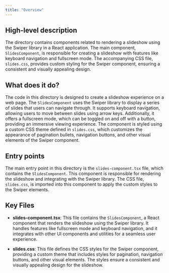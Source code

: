 ```yaml
---
title: "Overview"
---
```


## High-level description

The directory contains components related to rendering a slideshow using the Swiper library in a React application. The main component, `SlidesComponent`, is responsible for creating a slideshow with features like keyboard navigation and fullscreen mode. The accompanying CSS file, `slides.css`, provides custom styling for the Swiper component, ensuring a consistent and visually appealing design.

## What does it do?

The code in this directory is designed to create a slideshow experience on a web page. The `SlidesComponent` uses the Swiper library to display a series of slides that users can navigate through. It supports keyboard navigation, allowing users to move between slides using arrow keys. Additionally, it offers a fullscreen mode, which can be toggled on and off with a button, providing an immersive viewing experience. The component is styled using a custom CSS theme defined in `slides.css`, which customizes the appearance of pagination bullets, navigation buttons, and other visual elements of the Swiper component.

## Entry points

The main entry point in this directory is the `slides-component.tsx` file, which contains the `SlidesComponent`. This component is responsible for rendering the slideshow and integrating with the Swiper library. The CSS file, `slides.css`, is imported into this component to apply the custom styles to the Swiper elements.

## Key Files

- **slides-component.tsx**: This file contains the `SlidesComponent`, a React component that renders the slideshow using the Swiper library. It handles features like fullscreen mode and keyboard navigation, and it integrates with other UI components and utilities for a seamless user experience.

- **slides.css**: This file defines the CSS styles for the Swiper component, providing a custom theme that includes styles for pagination, navigation buttons, and other visual elements. The styles ensure a consistent and visually appealing design for the slideshow.